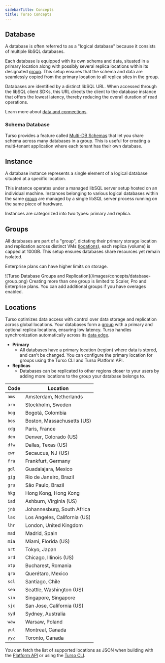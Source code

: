 ```yaml
---
sidebarTitle: Concepts
title: Turso Concepts
---
```


## Database

A database is often referred to as a "logical database" because it consists of multiple libSQL databases.

Each database is equipped with its own schema and data, situated in a primary location along with possibly several replica locations within its designated [group](#groups). This setup ensures that the schema and data are seamlessly copied from the primary location to all replica sites in the group.

Databases are identified by a distinct libSQL URL. When accessed through the libSQL client SDKs, this URL directs the client to the database instance that offers the lowest latency, thereby reducing the overall duration of read operations.

<Info>

Learn more about [data and connections](/data-and-connections).

</Info>

### Schema Database

Turso provides a feature called [Multi-DB Schemas](/features/multi-db-schemas) that let you share schema across many databases in a group. This is useful for creating a multi-tenant application where each tenant has their own database.

## Instance

A database instance represents a single element of a logical database situated at a specific location.

This instance operates under a managed libSQL server setup hosted on an individual machine. Instances belonging to various logical databases within the same [group](#groups) are managed by a single libSQL server process running on the same piece of hardware.

Instances are categorized into two types: primary and replica.

## Groups

All databases are part of a "group", dictating their primary storage location and replication across distinct VMs ([locations](#locations)), each replica (volume) is capped at 100GB. This setup ensures databases share resources yet remain isolated.

<Note>Enterprise plans can have higher limits on storage.</Note>

<Frame caption="A single group with replicas">
  ![Turso Database Groups and Replication](/images/concepts/database-group.png)
</Frame>

<Warning>
  Creating more than one group is limited to Scaler, Pro and Enterprise plans.
  You can add additional groups if you have overages enabled.
</Warning>

## Locations

Turso optimizes data access with control over data storage and replication across global locations. Your databases form a [group](#groups) with a primary and optional replica locations, ensuring low latency. Turso handles synchronization automatically across its [data edge](/features/data-edge).

- **Primary**
  - All databases have a primary location (region) where data is stored, and can't be changed. You can configure the primary location for groups using the Turso CLI and Turso Platform API.
- **Replicas**
  - Databases can be replicated to other regions closer to your users by adding more locations to the group your database belongs to.

<Accordion title="Expand list of locations">

| Code  | Location                     |
| ----- | ---------------------------- |
| `ams` | Amsterdam, Netherlands       |
| `arn` | Stockholm, Sweden            |
| `bog` | Bogotá, Colombia             |
| `bos` | Boston, Massachusetts (US)   |
| `cdg` | Paris, France                |
| `den` | Denver, Colorado (US)        |
| `dfw` | Dallas, Texas (US)           |
| `ewr` | Secaucus, NJ (US)            |
| `fra` | Frankfurt, Germany           |
| `gdl` | Guadalajara, Mexico          |
| `gig` | Rio de Janeiro, Brazil       |
| `gru` | São Paulo, Brazil            |
| `hkg` | Hong Kong, Hong Kong         |
| `iad` | Ashburn, Virginia (US)       |
| `jnb` | Johannesburg, South Africa   |
| `lax` | Los Angeles, California (US) |
| `lhr` | London, United Kingdom       |
| `mad` | Madrid, Spain                |
| `mia` | Miami, Florida (US)          |
| `nrt` | Tokyo, Japan                 |
| `ord` | Chicago, Illinois (US)       |
| `otp` | Bucharest, Romania           |
| `qro` | Querétaro, Mexico            |
| `scl` | Santiago, Chile              |
| `sea` | Seattle, Washington (US)     |
| `sin` | Singapore, Singapore         |
| `sjc` | San Jose, California (US)    |
| `syd` | Sydney, Australia            |
| `waw` | Warsaw, Poland               |
| `yul` | Montreal, Canada             |
| `yyz` | Toronto, Canada              |

</Accordion>

<Info>

You can fetch the list of supported locations as JSON when building with the [Platform API](/api-reference/locations) or using the [Turso CLI](/cli/db/locations).

</Info>
